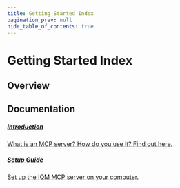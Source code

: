 ```yaml
---
title: Getting Started Index
pagination_prev: null
hide_table_of_contents: true
---
```



# Getting Started Index

## Overview

## Documentation

<Columns>
<Column>
  <a class='card'  href="/MCP/Getting%20Started/Introduction">
  <Card className='indexCards'>
    <CardHeader>
      <h5><Doc /> Introduction</h5>
    </CardHeader>
    <CardBody>
      What is an MCP server? How do you use it? Find out here. 
    </CardBody>
  </Card>
  </a>
</Column>
<Column>
    <a class='card' href="/MCP/Getting%20Started/Setup-Guide">
    <Card className='indexCards'>
    <CardHeader>
      <h5><Doc /> Setup Guide</h5>
    </CardHeader>
    <CardBody>
      Set up the IQM MCP server on your computer.
    </CardBody>
  </Card>
  </a>
</Column>
</Columns>
